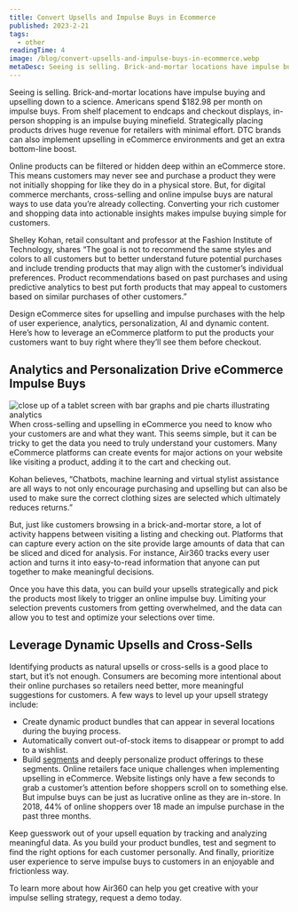 ```yaml
---
title: Convert Upsells and Impulse Buys in Ecommerce
published: 2023-2-21
tags:
  - other
readingTime: 4
image: /blog/convert-upsells-and-impulse-buys-in-ecommerce.webp
metaDesc: Seeing is selling. Brick-and-mortar locations have impulse buying and upselling down to a science. Americans spend $182.98 per month on impulse buys. From shelf placement to endcaps and checkout displays, in-person shopping is an impulse buying minefield.
---
```


Seeing is selling. Brick-and-mortar locations have impulse buying and upselling down to a science. Americans spend $182.98 per month on impulse buys. From shelf placement to endcaps and checkout displays, in-person shopping is an impulse buying minefield. Strategically placing products drives huge revenue for retailers with minimal effort. DTC brands can also implement upselling in eCommerce environments and get an extra bottom-line boost.

Online products can be filtered or hidden deep within an eCommerce store. This means customers may never see and purchase a product they were not initially shopping for like they do in a physical store. But, for digital commerce merchants, cross-selling and online impulse buys are natural ways to use data you’re already collecting. Converting your rich customer and shopping data into actionable insights makes impulse buying simple for customers.

Shelley Kohan, retail consultant and professor at the Fashion Institute of Technology, shares “The goal is not to recommend the same styles and colors to all customers but to better understand future potential purchases and include trending products that may align with the customer’s individual preferences. Product recommendations based on past purchases and using predictive analytics to best put forth products that may appeal to customers based on similar purchases of other customers.”

Design eCommerce sites for upselling and impulse purchases with the help of user experience, analytics, personalization, AI and dynamic content. Here’s how to leverage an eCommerce platform to put the products your customers want to buy right where they’ll see them before checkout.

## Analytics and Personalization Drive eCommerce Impulse Buys

![close up of a tablet screen with bar graphs and pie charts illustrating analytics](/blog/convert-upsells-and-impulse-buys-in-ecommerce-1.webp)
When cross-selling and upselling in eCommerce you need to know who your customers are and what they want. This seems simple, but it can be tricky to get the data you need to truly understand your customers. Many eCommerce platforms can create events for major actions on your website like visiting a product, adding it to the cart and checking out.

<BlogInnerCardWrapper slug='personalise-and-target-new-customers-with-first-party-data' />
Kohan believes, “Chatbots, machine learning and virtual stylist assistance are all ways to not only encourage purchasing and upselling but can also be used to make sure the correct clothing sizes are selected
which ultimately reduces returns.”

But, just like customers browsing in a brick-and-mortar store, a lot of activity happens between visiting a listing and checking out. Platforms that can capture every action on the site provide large amounts of data that can be sliced and diced for analysis. For instance, Air360 tracks every user action and turns it into easy-to-read information that anyone can put together to make meaningful decisions.

Once you have this data, you can build your upsells strategically and pick the products most likely to trigger an online impulse buy. Limiting your selection prevents customers from getting overwhelmed, and the data can allow you to test and optimize your selections over time.

## Leverage Dynamic Upsells and Cross-Sells

Identifying products as natural upsells or cross-sells is a good place to start, but it’s not enough. Consumers are becoming more intentional about their online purchases so retailers need better, more meaningful suggestions for customers. A few ways to level up your upsell strategy include:

- Create dynamic product bundles that can appear in several locations during the buying process.
- Automatically convert out-of-stock items to disappear or prompt to add to a wishlist.
- Build [segments](/en/product/capabilities/events-segments/) and deeply personalize product offerings to these segments.
  Online retailers face unique challenges when implementing upselling in eCommerce. Website listings only have a few seconds to grab a customer’s attention before shoppers scroll on to something else. But impulse buys can be just as lucrative online as they are in-store. In 2018, 44% of online shoppers over 18 made an impulse purchase in the past three months.

Keep guesswork out of your upsell equation by tracking and analyzing meaningful data. As you build your product bundles, test and segment to find the right options for each customer personally. And finally, prioritize user experience to serve impulse buys to customers in an enjoyable and frictionless way.

To learn more about how Air360 can help you get creative with your impulse selling strategy, request a demo today.
